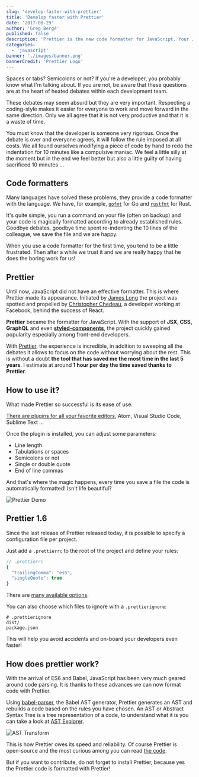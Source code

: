 ```yaml
---
slug: 'develop-faster-with-prettier'
title: 'Develop faster with Prettier'
date: '2017-08-29'
author: 'Greg Bergé'
published: false
description: 'Prettier is the new code formatter for JavaScript. Your JavaScript, JSX, CSS or GraphQL is automatically formatted!'
categories:
  - 'javascript'
banner: './images/banner.png'
bannerCredit: 'Prettier Logo'
---
```


Spaces or tabs? Semicolons or not? If you're a developer, you probably know what I'm talking about. If you are not, be aware that these questions are at the heart of heated debates within each development team.

These debates may seem absurd but they are very important. Respecting a coding-style makes it easier for everyone to work and move forward in the same direction. Only we all agree that it is not very productive and that it is a waste of time.

You must know that the developer is someone very rigorous. Once the debate is over and everyone agrees, it will follow the rule imposed at all costs. We all found ourselves modifying a piece of code by hand to redo the indentation for 10 minutes like a compulsive maniac. We feel a little silly at the moment but in the end we feel better but also a little guilty of having sacrificed 10 minutes ...

## Code formatters

Many languages have solved these problems, they provide a code formatter with the language. We have, for example, [`gofmt`](https://golang.org/cmd/gofmt/) for Go and [`rustfmt`](https://github.com/rust-lang-nursery/rustfmt) for Rust.

It's quite simple, you run a command on your file (often on backup) and your code is magically formatted according to already established rules. Goodbye debates, goodbye time spent re-indenting the 10 lines of the colleague, we save the file and we are happy.

When you use a code formatter for the first time, you tend to be a little frustrated. Then after a while we trust it and we are really happy that he does the boring work for us!

## Prettier

Until now, JavaScript did not have an effective formatter. This is where Prettier made its appearance. Initiated by [James Long](https://github.com/jlongster) the project was spotted and propelled by [Christopher Chedeau](https://github.com/vjeux), a developer working at Facebook, behind the success of React.

**Prettier** became the formatter for JavaScript. With the support of **JSX, CSS, GraphQL** and even [**styled-components**](https://www.styled-components.com/), the project quickly gained popularity especially among front-end developers.

With [Prettier](https://prettier.io/), the experience is incredible, in addition to sweeping all the debates it allows to focus on the code without worrying about the rest. This is without a doubt **the tool that has saved me the most time in the last 5 years**. I estimate at around **1 hour per day the time saved thanks to Prettier**.

## How to use it?

What made Prettier so successful is its ease of use.

[There are plugins for all your favorite editors](https://prettier.io/docs/en/editors.html), Atom, Visual Studio Code, Sublime Text ...

Once the plugin is installed, you can adjust some parameters:

- Line length
- Tabulations or spaces
- Semicolons or not
- Single or double quote
- End of line commas

And that's where the magic happens, every time you save a file the code is automatically formatted! Isn't life beautiful?

![Prettier Demo](./images/prettier-demo.gif)

## Prettier 1.6

Since the last release of Prettier released today, it is possible to specify a configuration file per project.

Just add a `.prettierrc` to the root of the project and define your rules:

```js
// .prettierrc
{
  "trailingComma": "es5",
  "singleQuote": true
}
```

There are [many available options](https://prettier.io/docs/en/options.html).

You can also choose which files to ignore with a `.prettierignore`:

```
# .prettierignore
dist/
package.json
```

This will help you avoid accidents and on-board your developers even faster!

## How does prettier work?

With the arrival of ES6 and Babel, JavaScript has been very much geared around code parsing. It is thanks to these advances we can now format code with Prettier.

Using [babel-parser](https://github.com/babel/babel/tree/master/packages/babel-parser), the Babel AST generator, Prettier generates an AST and rebuilds a code based on the rules you have chosen. An AST or Abstract Syntax Tree is a tree representation of a code, to understand what it is you can take a look at [AST Explorer](https://astexplorer.net/).

![AST Transform](./images/ast-transform.jpg)

This is how Prettier owes its speed and reliability. Of course Prettier is open-source and the most curious among you can read [the code](https://github.com/prettier/prettier).

But if you want to contribute, do not forget to install Prettier, because yes the Prettier code is formatted with Prettier!
